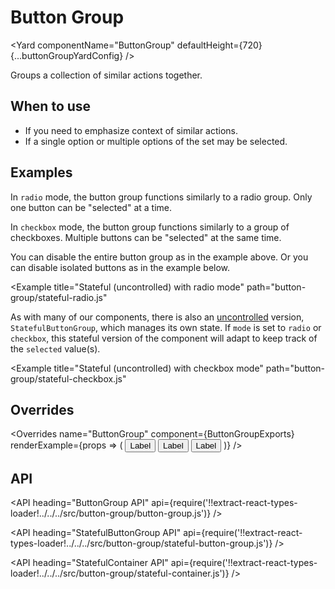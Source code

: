 <!--
Copyright (c) 2018-2019 Uber Technologies, Inc.

This source code is licensed under the MIT license found in the
LICENSE file in the root directory of this source tree.
-->






# Button Group

<Yard
  componentName="ButtonGroup"
  defaultHeight={720}
  {...buttonGroupYardConfig}
/>

Groups a collection of similar actions together.

## When to use

- If you need to emphasize context of similar actions.
- If a single option or multiple options of the set may be selected.

## Examples

<Example title="Basic usage" path="button-group/basic.js">
  <Basic />
</Example>

<Example title="With icons" path="button-group/icon.js">
  <Icon />
</Example>

<Example title="With enhancers" path="button-group/enhancer.js">
  <Enhancer />
</Example>

<Example title="Radio mode" path="button-group/radio-mode.js">
  <RadioMode />
</Example>

In `radio` mode, the button group functions similarly to a radio group. Only one button can be "selected" at a time.

<Example title="Checkbox mode" path="button-group/checkbox-mode.js">
  <CheckboxMode />
</Example>

In `checkbox` mode, the button group functions similarly to a group of checkboxes. Multiple buttons can be "selected" at the same time.

<Example title="Disabled button group" path="button-group/disabled.js">
  <Disabled />
</Example>

You can disable the entire button group as in the example above. Or you can disable isolated buttons as in the example below.

<Example title="Single disabled button" path="button-group/disabled-button.js">
  <DisabledButton />
</Example>

<Example title="With a dropdown" path="button-group/dropdown.js">
  <Dropdown />
</Example>

<Example
  title="Stateful (uncontrolled) with radio mode"
  path="button-group/stateful-radio.js"
>
  <StatefulRadio />
</Example>

As with many of our components, there is also an [uncontrolled](https://reactjs.org/docs/uncontrolled-components.html) version, `StatefulButtonGroup`, which manages its own state. If `mode` is set to `radio` or `checkbox`, this stateful version of the component will adapt to keep track of the `selected` value(s).

<Example
  title="Stateful (uncontrolled) with checkbox mode"
  path="button-group/stateful-checkbox.js"
>
  <StatefulCheckbox />
</Example>

## Overrides

<Overrides
  name="ButtonGroup"
  component={ButtonGroupExports}
  renderExample={props => (
    <ButtonGroup overrides={props.overrides}>
      <Button>Label</Button>
      <Button>Label</Button>
      <Button>Label</Button>
    </ButtonGroup>
  )}
/>

## API

<API
  heading="ButtonGroup API"
  api={require('!!extract-react-types-loader!../../../src/button-group/button-group.js')}
/>

<API
  heading="StatefulButtonGroup API"
  api={require('!!extract-react-types-loader!../../../src/button-group/stateful-button-group.js')}
/>

<API
  heading="StatefulContainer API"
  api={require('!!extract-react-types-loader!../../../src/button-group/stateful-container.js')}
/>

<Exports
  component={ButtonGroupExports}
  title="ButtonGroup exports"
  path="baseui/button-group"
/>
